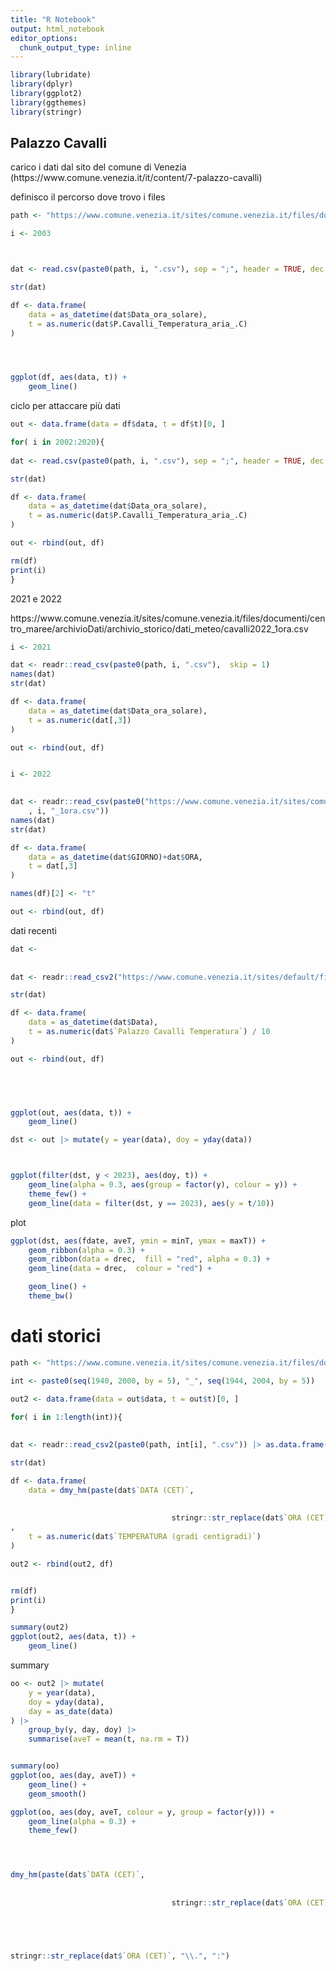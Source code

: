 ```yaml
---
title: "R Notebook"
output: html_notebook
editor_options: 
  chunk_output_type: inline
---
```

```r
library(lubridate)
library(dplyr)
library(ggplot2)
library(ggthemes)
library(stringr)

```



## Palazzo Cavalli

carico i dati dal sito del comune di Venezia
(https://www.comune.venezia.it/it/content/7-palazzo-cavalli)



definisco il percorso dove trovo i files

```r
path <- "https://www.comune.venezia.it/sites/comune.venezia.it/files/documenti/centro_maree/archivioDati/archivio_storico/dati_meteo/palazzocavalli"

```


```r

i <- 2003



dat <- read.csv(paste0(path, i, ".csv"), sep = ";", header = TRUE, dec = ",", skip = 1)

str(dat)

df <- data.frame(
	data = as_datetime(dat$Data_ora_solare),
	t = as.numeric(dat$P.Cavalli_Temperatura_aria_.C)
)




ggplot(df, aes(data, t)) +
	geom_line()

```

ciclo per attaccare più dati

```r
out <- data.frame(data = df$data, t = df$t)[0, ]

for( i in 2002:2020){
	
dat <- read.csv(paste0(path, i, ".csv"), sep = ";", header = TRUE, dec = ",", skip = 1)

str(dat)

df <- data.frame(
	data = as_datetime(dat$Data_ora_solare),
	t = as.numeric(dat$P.Cavalli_Temperatura_aria_.C)
)

out <- rbind(out, df)

rm(df)
print(i)
}
```


2021 e 2022

https://www.comune.venezia.it/sites/comune.venezia.it/files/documenti/centro_maree/archivioDati/archivio_storico/dati_meteo/cavalli2022_1ora.csv

```r

i <- 2021

dat <- readr::read_csv(paste0(path, i, ".csv"),  skip = 1)
names(dat)
str(dat)

df <- data.frame(
	data = as_datetime(dat$Data_ora_solare),
	t = as.numeric(dat[,3])
)

out <- rbind(out, df)


i <- 2022
	

dat <- readr::read_csv(paste0("https://www.comune.venezia.it/sites/comune.venezia.it/files/documenti/centro_maree/archivioDati/archivio_storico/dati_meteo/cavalli"
	, i, "_1ora.csv"))
names(dat)
str(dat)

df <- data.frame(
	data = as_datetime(dat$GIORNO)+dat$ORA,
	t = dat[,3]
)

names(df)[2] <- "t"

out <- rbind(out, df)


```



dati recenti

```r


dat <- 
	
		
dat <- readr::read_csv2("https://www.comune.venezia.it/sites/default/files/publicCPSM2/stazioni/trimestrale/Stazione_PalazzoCavalli.csv")

str(dat)

df <- data.frame(
	data = as_datetime(dat$Data),
	t = as.numeric(dat$`Palazzo Cavalli Temperatura`) / 10
)

out <- rbind(out, df)



	

```






```r
ggplot(out, aes(data, t)) +
	geom_line()
```





```r
dst <- out |> mutate(y = year(data), doy = yday(data)) 



ggplot(filter(dst, y < 2023), aes(doy, t)) +
	geom_line(alpha = 0.3, aes(group = factor(y), colour = y)) +
	theme_few() +
	geom_line(data = filter(dst, y == 2023), aes(y = t/10))

```


plot


```r
ggplot(dst, aes(fdate, aveT, ymin = minT, ymax = maxT)) +
	geom_ribbon(alpha = 0.3) +
	geom_ribbon(data = drec,  fill = "red", alpha = 0.3) +
	geom_line(data = drec,  colour = "red") +

	geom_line() +
	theme_bw()

```


# dati storici

```r
path <- "https://www.comune.venezia.it/sites/comune.venezia.it/files/documenti/centro_maree/archivioDati/DB_OSSERVATORIO_"

int <- paste0(seq(1940, 2000, by = 5), "_", seq(1944, 2004, by = 5))

out2 <- data.frame(data = out$data, t = out$t)[0, ]

for( i in 1:length(int)){
	
	
dat <- readr::read_csv2(paste0(path, int[i], ".csv")) |> as.data.frame()

str(dat)

df <- data.frame(
	data = dmy_hm(paste(dat$`DATA (CET)`,
									
									
									stringr::str_replace(dat$`ORA (CET)`, "\\.", ":")), format = "format")[-nrow(dat)]
,
	t = as.numeric(dat$`TEMPERATURA (gradi centigradi)`)
)

out2 <- rbind(out2, df)


rm(df)
print(i)
}


```

```r
summary(out2)
ggplot(out2, aes(data, t)) +
	geom_line()
```


summary


```r
oo <- out2 |> mutate(
	y = year(data),
	doy = yday(data),
	day = as_date(data)
) |> 
	group_by(y, day, doy) |>
	summarise(aveT = mean(t, na.rm = T))


summary(oo)
ggplot(oo, aes(day, aveT)) +
	geom_line() +
	geom_smooth()

ggplot(oo, aes(doy, aveT, colour = y, group = factor(y))) +
	geom_line(alpha = 0.3) +
	theme_few()





```



```r


dmy_hm(paste(dat$`DATA (CET)`,
									
									
									stringr::str_replace(dat$`ORA (CET)`, "\\.", ":")), format = "format")





stringr::str_replace(dat$`ORA (CET)`, "\\.", ":")

```

